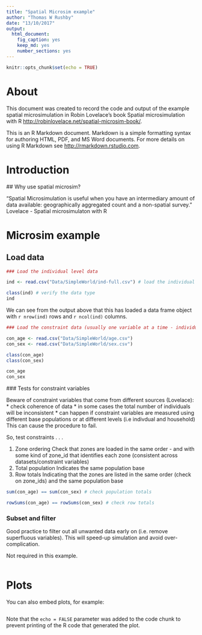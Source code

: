 ```yaml
---
title: "Spatial Microsim example"
author: "Thomas W Rushby"
date: "13/10/2017"
output:
  html_document:
    fig_caption: yes
    keep_md: yes
    number_sections: yes
---
```


```r
knitr::opts_chunk$set(echo = TRUE)
```

# About

This document was created to record the code and output of the example spatial microsimulation in Robin Lovelace's book Spatial microsimulation with R <http://robinlovelace.net/spatial-microsim-book/>.

This is an R Markdown document. Markdown is a simple formatting syntax for authoring HTML, PDF, and MS Word documents. For more details on using R Markdown see <http://rmarkdown.rstudio.com>.

# Introduction

## Why use spatial microsim?

"Spatial Microsimulation is useful when you have an intermediary amount of data available: geographically aggregated count and a non-spatial survey." Lovelace - Spatial microsimulaton with R

\newpage

# Microsim example

## Load data

```r
### Load the individual level data

ind <- read.csv("Data/SimpleWorld/ind-full.csv") # load the individual level data

class(ind) # verify the data type
ind
```

We can see from the output above that this has loaded a data frame object with `r nrow(ind)` rows and `r ncol(ind)` columns.

```r
### Load the constraint data (usually one variable at a time - individual files)

con_age <- read.csv("Data/SimpleWorld/age.csv")
con_sex <- read.csv("Data/SimpleWorld/sex.csv")

class(con_age)
class(con_sex)

con_age
con_sex
```

### Tests for constraint variables

Beware of constraint variables that come from different sources (Lovelace):
* check coherence of data
* in some cases the total number of individuals will be inconsistent
* can happen if constraint variables are measured using different base populations or at different levels (i.e indivdual and household)
This can cause the procedure to fail.

So, test constraints . . .

1. Zone ordering
Check that zones are loaded in the same order - and with some kind of zone_id that identifies each zone (consistent across datasets/constraint variables)
2. Total population
Indicates the same population base
3. Row totals
Indicating that the zones are listed in the same order (check on zone_ids) and the same population base

```r
sum(con_age) == sum(con_sex) # check population totals

rowSums(con_age) == rowSums(con_sex) # check row totals
```

### Subset and filter

Good practice to filter out all unwanted data early on (i.e. remove superfluous variables). This will speed-up simulation and avoid over-complication.

Not required in this example.

```r

```



# Plots

You can also embed plots, for example:

```r

```

Note that the `echo = FALSE` parameter was added to the code chunk to prevent printing of the R code that generated the plot.
